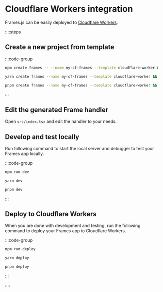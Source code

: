 # Cloudflare Workers integration

Frames.js can be easily deployed to [Cloudflare Workers](https://workers.cloudflare.com).

::::steps

## Create a new project from template

:::code-group

```bash [npm]
npm create frames -- --name my-cf-frames --template cloudflare-worker && cd ./my-cf-frames
```

```bash [yarn]
yarn create frames --name my-cf-frames --template cloudflare-worker && cd ./my-cf-frames
```

```bash [pnpm]
pnpm create frames --name my-cf-frames --template cloudflare-worker && cd ./my-cf-frames
```

:::

## Edit the generated Frame handler

Open `src/index.tsx` and edit the handler to your needs.

## Develop and test locally

Run following command to start the local server and debugger to test your Frames app locally.

:::code-group

```bash [npm]
npm run dev
```

```bash [yarn]
yarn dev
```

```bash [pnpm]
pnpm dev
```

:::

## Deploy to Cloudflare Workers

When you are done with development and testing, run the following command to deploy your Frames app to Cloudflare Workers.

:::code-group

```bash [npm]
npm run deploy
```

```bash [yarn]
yarn deploy
```

```bash [pnpm]
pnpm deploy
```

:::

::::
